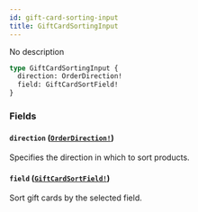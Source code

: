 ```yaml
---
id: gift-card-sorting-input
title: GiftCardSortingInput
---
```


No description

```graphql
type GiftCardSortingInput {
  direction: OrderDirection!
  field: GiftCardSortField!
}
```

### Fields

#### `direction` ([`OrderDirection!`](/developer/api-reference/enums/order-direction))

Specifies the direction in which to sort products.

#### `field` ([`GiftCardSortField!`](/developer/api-reference/enums/gift-card-sort-field))

Sort gift cards by the selected field.
